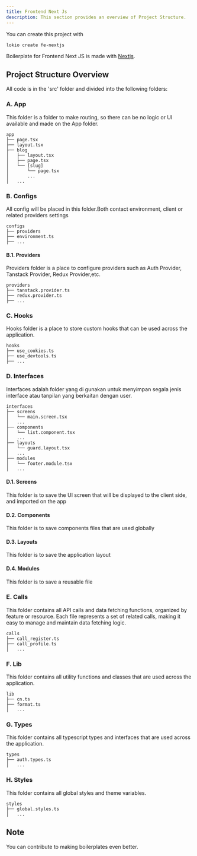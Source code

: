 ```yaml
---
title: Frontend Next Js
description: This section provides an overview of Project Structure.
---
```


You can create this project with 
```
lokio create fe-nextjs
```

Boilerplate for Frontend Next JS is made with [Nextjs](https://nextjs.org/).

## Project Structure Overview
All code is in the 'src' folder and divided into the following folders:

### A. App

This folder is a folder to make routing, so there can be no logic or UI available and made on the App folder.

```
app                         
├── page.tsx                
├── layout.tsx              
├── blog
│   ├── layout.tsx          
│   ├── page.tsx            
│   └── [slug]
│       └── page.tsx    
│       ...
│   ...    
```

### B. Configs
All config will be placed in this folder.Both contact environment, client or related providers settings
```
configs                         
├── providers                
├── environment.ts                
├── ...                    
```

#### B.1. Providers
Providers folder is a place to configure providers such as Auth Provider, Tanstack Provider, Redux Provider,etc.
```
providers                         
├── tanstack.provider.ts                
├── redux.provider.ts                    
├── ...                    
```

### C. Hooks
Hooks folder is a place to store custom hooks that can be used across the application.
```
hooks                         
├── use_cookies.ts                
├── use_devtools.ts                    
├── ...                    
```

### D. Interfaces
Interfaces adalah folder yang di gunakan untuk menyimpan segala jenis interface atau tanpilan yang berkaitan dengan user.
```
interfaces                         
├── screens      
│   └── main.screen.tsx       
│   ...          
├── components                    
│   └── list.component.tsx                 
│   ...          
├── layouts               
│   └── guard.layout.tsx                 
│   ...          
├── modules               
│   └── footer.module.tsx                 
│   ...          
```
#### D.1. Screens
This folder is to save the UI screen that will be displayed to the client side, and imported on the app
#### D.2. Components
This folder is to save components files that are used globally
#### D.3. Layouts
This folder is to save the application layout
#### D.4. Modules
This folder is to save a reusable file

### E. Calls
This folder contains all API calls and data fetching functions, organized by feature or resource. Each file represents a set of related calls, making it easy to manage and maintain data fetching logic.
```
calls   
├── call_register.ts
├── call_profile.ts
│   ...
```

### F. Lib
This folder contains all utility functions and classes that are used across the application.
```
lib   
├── cn.ts
├── format.ts
│   ...
```

### G. Types
This folder contains all typescript types and interfaces that are used across the application.
```
types   
├── auth.types.ts
│   ...
```

### H. Styles
This folder contains all global styles and theme variables.
```
styles   
├── global.styles.ts
│   ...
```

## Note
You can contribute to making boilerplates even better.
